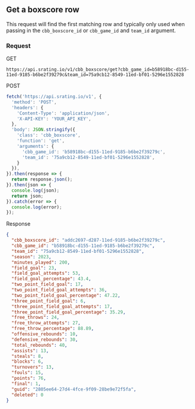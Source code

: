 ## Get a boxscore row

This request will find the first matching row and typically only used when passing in the `cbb_boxscore_id` or `cbb_game_id` and `team_id` argument.

### Request

GET

```console
https://api.srating.io/v1/cbb_boxscore/get?cbb_game_id=b58918bc-d155-11ed-9185-b6be2f39279c&team_id=75a9cb12-8549-11ed-bf01-5296e1552828
```

POST
```js {5} copy filename="javascript"
fetch('https://api.srating.io/v1', {
  'method': 'POST',
  'headers': {
    'Content-Type': 'application/json',
    'X-API-KEY': 'YOUR_API_KEY',
  },
  'body': JSON.stringify({
    'class': 'cbb_boxscore',
    'function': 'get',
    'arguments': {
      'cbb_game_id': 'b58918bc-d155-11ed-9185-b6be2f39279c',
      'team_id': '75a9cb12-8549-11ed-bf01-5296e1552828',
    }
  }),
}).then(response => {
  return response.json();
}).then(json => {
  console.log(json);
  return json;
}).catch(error => {
  console.log(error);
});
```

Response
```json
{
  "cbb_boxscore_id": "addc2697-d287-11ed-9185-b6be2f39279c",
  "cbb_game_id": "b58918bc-d155-11ed-9185-b6be2f39279c",
  "team_id": "75a9cb12-8549-11ed-bf01-5296e1552828",
  "season": 2023,
  "minutes_played": 200,
  "field_goal": 23,
  "field_goal_attempts": 53,
  "field_goal_percentage": 43.4,
  "two_point_field_goal": 17,
  "two_point_field_goal_attempts": 36,
  "two_point_field_goal_percentage": 47.22,
  "three_point_field_goal": 6,
  "three_point_field_goal_attempts": 17,
  "three_point_field_goal_percentage": 35.29,
  "free_throws": 24,
  "free_throw_attempts": 27,
  "free_throw_percentage": 88.89,
  "offensive_rebounds": 10,
  "defensive_rebounds": 30,
  "total_rebounds": 40,
  "assists": 13,
  "steals": 8,
  "blocks": 6,
  "turnovers": 13,
  "fouls": 15,
  "points": 76,
  "final": 1,
  "guid": "2805ee64-27d4-4fce-9f09-28be9e72f5fa",
  "deleted": 0
}
```
